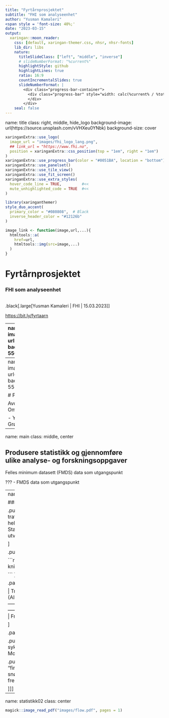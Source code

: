 ```yaml
---
title: "Fyrtårnprosjektet"
subtitle: "FHI som analyseenhet"
author: "Yusman Kamaleri"
<span style = 'font-size: 40%;'
date: "2023-03-15"
output:
  xaringan::moon_reader:
    css: [default, xaringan-themer.css, nhsr, nhsr-fonts]
    lib_dir: libs
    nature:
      titleSlideClass: ["left", "middle", "inverse"]
      # slideNumberFormat: "%current%"
      highlightStyle: github
      highlightLines: true
      ratio: 16:9
      countIncrementalSlides: true
      slideNumberFormat: |
        <div class="progress-bar-container">
          <div class="progress-bar" style="width: calc(%current% / %total% * 100%);">
          </div>
        </div>
    seal: false
---
```


name: title 
class: right, middle, hide_logo
background-image: url(https://source.unsplash.com/vVHXeu0YNbk)
background-size: cover

```r
xaringanExtra::use_logo(
  image_url = "images/fhi_logo_lang.png",
  ## link_url = "https://www.fhi.no",
  position = xaringanExtra::css_position(top = "1em", right = "1em")
)
xaringanExtra::use_progress_bar(color = "#0051BA", location = "bottom")
xaringanExtra::use_panelset()
xaringanExtra::use_tile_view()
xaringanExtra::use_fit_screen()
xaringanExtra::use_extra_styles(
  hover_code_line = TRUE,         #<<
  mute_unhighlighted_code = TRUE  #<<
)
```
```r
library(xaringanthemer)
style_duo_accent(
  primary_color = "#080808",  # Black
  inverse_header_color = "#12126b"
)
```

```r
image_link <- function(image,url,...){
  htmltools::a(
    href=url,
    htmltools::img(src=image,...)
  )
}
```

# Fyrtårnprosjektet
### FHI som analyseenhet

<br/>
.black[.large[Yusman Kamaleri | FHI | 15.03.2023]]

[https://bit.ly/fyrtaarn](https://bit.ly/fyrtaarn)


---
name: content
class: left, middle 
background-image: url(https://source.unsplash.com/lc7xcWebECc)
background-position: left
background-size: 550px 

.pull-right[
## `r emo::ji("check")` Rolle i projektet
## `r emo::ji("check")` Status i analysearbeid
]

---
name: medarbeider
class: left
background-image: url(https://source.unsplash.com/5EhN4wbfvBc)
background-position: right
background-size: 550px 

# FHI 
### Prosjektmedarbeidere

Avd. for helse og ulikhet i <br>
Område for psykisk og fysisk helse <br>

- Yusman Kamaleri
- Eyvind Ohm
- Else Karin Grøholt
- Kari Alver
- Christian Madsen

---
name: main
class: middle, center

## Produsere statistikk og gjennomføre <br> ulike analyse- og forskningsoppgaver
Felles minimum datasett (FMDS) data som utgangspunkt

???
- FMDS data som utgangspunkt

---
name: statistikk01
class: left

### Løpende statistikk

.pull-left[
- Deskriptiv statistikk over trafikkulykkesskader behandles i helsetjenesten
- Utleveres tertialvis til Statens vegvesen
- Datagrunnlag for å følge utviklingen av trafikkulykker

]

.pull-right[

```r
knitr::include_graphics("images/charts.png")

```
]


.panelset[
.panel[.panel-name[Statistikk]

| Trafikkulykkeskadde | Totalt | Hardt skadd (AIS 3+) | Lettere skadd (AIS 1,2) |
|---------------------|--------|----------------------|-------------------------|
| Kjønn               |        |                      |                         |
| Alder               |        |                      |                         |
| Fremkomsmiddel      |        |                      |                         |

]

.panel[.panel-name[Femkomsmidler]

.pull-left[
- Til fots
- Sykkel
- Elektrisk sykkel
- Elektrisk sparkesykkel
- Moped
- Motorsykkel
- Personbil, varebil
- Lastebil
]

.pull-right[
- Buss
- Trikk/tog/bane
- ATV "firhjuling"
- Snøskuter
- Vannskuter
- Ski, snøbrett
- Annen fremkomstmiddel
- Ukjent fremkomstmiddel

]]]

---
name: statistikk02
class: center

```r
magick::image_read_pdf("images/flow.pdf", pages = 1)
```
